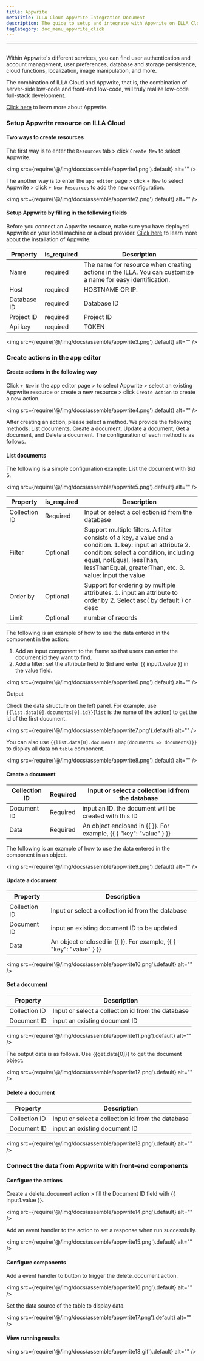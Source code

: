 ```yaml
---
title: Appwrite
metaTitle: ILLA Cloud Appwrite Integration Document
description: The guide to setup and integrate with Appwrite on ILLA Cloud
tagCategory: doc_menu_appwrite_click
---
```

---
## <Heading hidden>Appwrite Database</Heading>
Within Appwrite's different services, you can find user authentication and account management, user preferences, database and storage persistence, cloud functions, localization, image manipulation, and more. 

The combination of ILLA Cloud and Appwrite, that is, the combination of server-side low-code and front-end low-code, will truly realize low-code full-stack development.

[Click here](https://appwrite.io/) to learn more about Appwrite.

### Setup Appwrite resource on ILLA Cloud

#### Two ways to create resources

The first way is to enter the `Resources` tab > click `Create New` to select Appwrite. 

<img src={require('@/img/docs/assemble/appwrite1.png').default} alt="" />

The another way is to enter the `app editor` page > click `+ New` to select Appwrite > click `+ New Resources` to add the new configuration. 

<img src={require('@/img/docs/assemble/appwrite2.png').default} alt="" />

#### Setup Appwrite by filling in the following fields

Before you connect an Appwrite resource, make sure you have deployed Appwrite on your local machine or a cloud provider. [Click here](https://appwrite.io/docs/installation) to learn more about the installation of Appwrite. 

| Property | is_required | Description |
| --- | --- | --- |
| Name | required | The name for resource when creating actions in the ILLA. You can customize a name for easy identification.  |
| Host | required | HOSTNAME OR IP.  |
| Database ID | required | Database ID |
| Project ID | required | Project ID |
| Api key | required | TOKEN |

<img src={require('@/img/docs/assemble/appwrite3.png').default} alt="" />

### Create actions in the app editor

#### Create actions in the following way

Click `+ New` in the app editor page > to select Appwrite > select an existing Appwrite resource or create a new resource > click `Create Action` to create a new action. 

<img src={require('@/img/docs/assemble/appwrite4.png').default} alt="" />

After creating an action, please select a method. We provide the following methods: List documents, Create a document, Update a document, Get a document, and Delete a document. The configuration of each method is as follows. 

#### List documents 

The following is a simple configuration example: List the document with $id 5. 

<img src={require('@/img/docs/assemble/appwrite5.png').default} alt="" />

| Property | is_required | Description |
| --- | --- | --- |
| Collection ID | Required | Input or select a collection id from the database |
| Filter | Optional | Support multiple filters. A filter consists of a key, a value and a condition. 1. key: input an attribute 2. condition: select a condition, including equal, notEqual, lessThan, lessThanEqual, greaterThan, etc. 3. value: input the value |
| Order by | Optional | Support for ordering by multiple attributes. 1. input an attribute to order by 2. Select asc( by default ) or desc |
| Limit | Optional | number of records |

The following is an example of how to use the data entered in the component in the action:

1. Add an input component to the frame so that users can enter the document id they want to find.  
2. Add a filter: set the attribute field to $id and enter {{ input1.value }} in the value field. 

<img src={require('@/img/docs/assemble/appwrite6.png').default} alt="" />

Output

Check the data structure on the left panel. For example, use `{{list.data[0].documents[0].id}}`(`list` is the name of the action) to get the id of the first document. 

<img src={require('@/img/docs/assemble/appwrite7.png').default} alt="" />

You can also use `{{list.data[0].documents.map(documents => documents)}}` to display all data on `table` component. 

<img src={require('@/img/docs/assemble/appwrite8.png').default} alt="" />

#### Create a document

| Collection ID | Required | Input or select a collection id from the database |
| --- | --- | --- |
| Document ID | Required | input an ID. the document will be created with this ID |
| Data | Required | An object enclosed in {{ }}. For example, {{ { "key": "value" } }} |

The following is an example of how to use the data entered in the component in an object. 

<img src={require('@/img/docs/assemble/appwrite9.png').default} alt="" />

#### Update a document 

| Property | Description |
| --- | --- |
| Collection ID | Input or select a collection id from the database |
| Document ID | input an existing document ID to be updated |
| Data | An object enclosed in {{ }}. For example, {{ { "key": "value" } }} |

<img src={require('@/img/docs/assemble/appwrite10.png').default} alt="" />

#### Get a document

| Property | Description |
| --- | --- |
| Collection ID | Input or select a collection id from the database |
| Document ID | input an existing document ID |

<img src={require('@/img/docs/assemble/appwrite11.png').default} alt="" />

The output data is as follows. Use {{get.data[0]}} to get the document object.

<img src={require('@/img/docs/assemble/appwrite12.png').default} alt="" />

#### Delete a document

| Property | Description |
| --- | --- |
| Collection ID | Input or select a collection id from the database |
| Document ID | input an existing document ID |

<img src={require('@/img/docs/assemble/appwrite13.png').default} alt="" />

### Connect the data from Appwrite with front-end components

#### Configure the actions

Create a delete_document action > fill the Document ID field with {{ input1.value }}. 

<img src={require('@/img/docs/assemble/appwrite14.png').default} alt="" />

Add an event handler to the action to set a response when run successfully. 

<img src={require('@/img/docs/assemble/appwrite15.png').default} alt="" />

#### Configure components

Add a event handler to button to trigger the delete_document action. 

<img src={require('@/img/docs/assemble/appwrite16.png').default} alt="" />

Set the data source of the table to display data. 

<img src={require('@/img/docs/assemble/appwrite17.png').default} alt="" />

#### View running results
<img src={require('@/img/docs/assemble/appwrite18.gif').default} alt="" />
